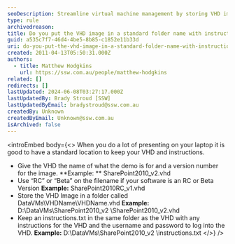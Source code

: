 ```yaml
---
seoDescription: Streamline virtual machine management by storing VHD images and instructions in a standard location with descriptive filenames, enabling efficient deployment and maintenance.
type: rule
archivedreason:
title: Do you put the VHD image in a standard folder name with instructions?
guid: a535c7f7-46d4-4be5-8b85-c1852e11b33d
uri: do-you-put-the-vhd-image-in-a-standard-folder-name-with-instructions
created: 2011-04-13T05:50:31.000Z
authors:
  - title: Matthew Hodgkins
    url: https://ssw.com.au/people/matthew-hodgkins
related: []
redirects: []
lastUpdated: 2024-06-08T03:27:17.000Z
lastUpdatedBy: Brady Stroud [SSW]
lastUpdatedByEmail: bradystroud@ssw.com.au
createdBy: Unknown
createdByEmail: Unknown@ssw.com.au
isArchived: false
---
```


<introEmbed
  body={<>
When you do a lot of presenting on your laptop it is good to have a standard location to keep your VHD and instructions.

- Give the VHD the name of what the demo is for and a version number for the image.
  **Example: ** SharePoint2010_v2.vhd
- Use “RC” or “Beta” on the filename if your software is an RC or Beta Version
  **Example:** SharePoint2010RC_v1.vhd
- Store the VHD Image in a folder called DataVMs\VHDName\VHDName.vhd
  **Example:** D:\DataVMs\SharePoint2010_v2 \SharePoint2010_v2.vhd
- Keep an instructions.txt in the same folder as the VHD with any instructions for the VHD and the username and password to log into the VHD.
  **Example:** D:\DataVMs\SharePoint2010_v2 \instructions.txt
  </>}
/>
